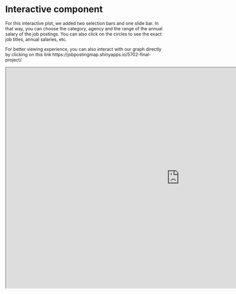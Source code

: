 # Interactive component

For this interactive plot, we added two selection bars and one slide bar. In that way, you can choose the category, agency and the range of the annual salary of the job postings. You can also click on the circles to see the exact job titles, annual salaries, etc.

For better viewing experience, you can also interact with our graph directly by clicking on this link https://jobpostingmap.shinyapps.io/5702-final-project/.

<iframe src = "https://jobpostingmap.shinyapps.io/5702-final-project/" height=700px width=1100px />
